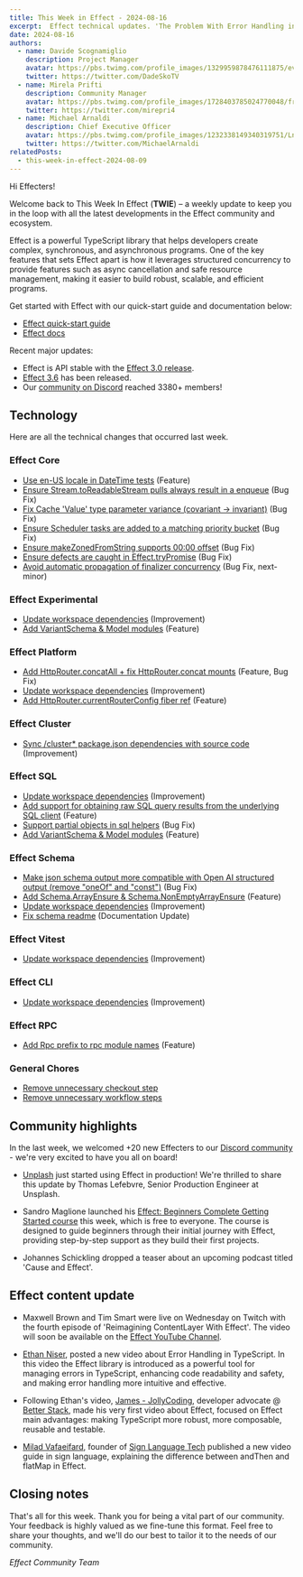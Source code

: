 ```yaml
---
title: This Week in Effect - 2024-08-16
excerpt:  Effect technical updates. 'The Problem With Error Handling in Typescript', video by Ethan Niser. Effect beginners course launch by Sandro Maglione.
date: 2024-08-16
authors:
  - name: Davide Scognamiglio
    description: Project Manager
    avatar: https://pbs.twimg.com/profile_images/1329959878476111875/evHG8VX6_400x400.jpg
    twitter: https://twitter.com/DadeSkoTV
  - name: Mirela Prifti
    description: Community Manager
    avatar: https://pbs.twimg.com/profile_images/1728403785024770048/frKphayT_400x400.jpg
    twitter: https://twitter.com/mirepri4
  - name: Michael Arnaldi
    description: Chief Executive Officer
    avatar: https://pbs.twimg.com/profile_images/1232338149340319751/Ln9nNWyk_400x400.jpg
    twitter: https://twitter.com/MichaelArnaldi
relatedPosts:
  - this-week-in-effect-2024-08-09
---
```


Hi Effecters! 

Welcome back to This Week In Effect (**TWIE**) – a weekly update to keep you in the loop with all the latest developments in the Effect community and ecosystem.

Effect is a powerful TypeScript library that helps developers create complex, synchronous, and asynchronous programs. One of the key features that sets Effect apart is how it leverages structured concurrency to provide features such as async cancellation and safe resource management, making it easier to build robust, scalable, and efficient programs.

Get started with Effect with our quick-start guide and documentation below:

- [Effect quick-start guide](/docs/quickstart)
- [Effect docs](/docs/introduction)

Recent major updates:

- Effect is API stable with the [Effect 3.0 release](https://effect.website/blog/effect-3.0).
- [Effect 3.6](https://effect.website/blog/effect-3.6) has been released.
- Our [community on Discord](https://discord.gg/effect-ts) reached 3380+ members!


## Technology

Here are all the technical changes that occurred last week.

### Effect Core
+ [Use en-US locale in DateTime tests](https://github.com/Effect-TS/effect/pull/3443) (Feature)
+ [Ensure Stream.toReadableStream pulls always result in a enqueue](https://github.com/Effect-TS/effect/pull/3444) (Bug Fix)
+ [Fix Cache 'Value' type parameter variance (covariant -> invariant)](https://github.com/Effect-TS/effect/pull/3404) (Bug Fix)
+ [Ensure Scheduler tasks are added to a matching priority bucket](https://github.com/Effect-TS/effect/pull/3452) (Bug Fix)
+ [Ensure makeZonedFromString supports 00:00 offset](https://github.com/Effect-TS/effect/pull/3458) (Bug Fix)
+ [Ensure defects are caught in Effect.tryPromise](https://github.com/Effect-TS/effect/pull/3459) (Bug Fix)
+ [Avoid automatic propagation of finalizer concurrency](https://github.com/Effect-TS/effect/pull/3441) (Bug Fix, next-minor)

### Effect Experimental
+ [Update workspace dependencies](https://github.com/Effect-TS/effect/pull/3450) (Improvement)
+ [Add VariantSchema & Model modules](https://github.com/Effect-TS/effect/pull/3455) (Feature)

### Effect Platform
+ [Add HttpRouter.concatAll + fix HttpRouter.concat mounts](https://github.com/Effect-TS/effect/pull/3439) (Feature, Bug Fix)
+ [Update workspace dependencies](https://github.com/Effect-TS/effect/pull/3450) (Improvement)
+ [Add HttpRouter.currentRouterConfig fiber ref](https://github.com/Effect-TS/effect/pull/3454) (Feature)

### Effect Cluster
+ [Sync /cluster* package.json dependencies with source code](https://github.com/Effect-TS/effect/pull/3446) (Improvement)

### Effect SQL
+ [Update workspace dependencies](https://github.com/Effect-TS/effect/pull/3450) (Improvement)
+ [Add support for obtaining raw SQL query results from the underlying SQL client](https://github.com/Effect-TS/effect/pull/3457) (Feature)
+ [Support partial objects in sql helpers](https://github.com/Effect-TS/effect/pull/3460) (Bug Fix)
+ [Add VariantSchema & Model modules](https://github.com/Effect-TS/effect/pull/3455) (Feature)

### Effect Schema
+ [Make json schema output more compatible with Open AI structured output (remove "oneOf" and "const")](https://github.com/Effect-TS/effect/pull/3433) (Bug Fix)
+ [Add Schema.ArrayEnsure & Schema.NonEmptyArrayEnsure](https://github.com/Effect-TS/effect/pull/3448) (Feature)
+ [Update workspace dependencies](https://github.com/Effect-TS/effect/pull/3450) (Improvement)
+ [Fix schema readme](https://github.com/Effect-TS/effect/pull/3451) (Documentation Update)

### Effect Vitest
+ [Update workspace dependencies](https://github.com/Effect-TS/effect/pull/3450) (Improvement)

### Effect CLI
+ [Update workspace dependencies](https://github.com/Effect-TS/effect/pull/3450) (Improvement)

### Effect RPC
+ [Add Rpc prefix to rpc module names](https://github.com/Effect-TS/effect/pull/3442) (Feature)

### General Chores
+ [Remove unnecessary checkout step](https://github.com/Effect-TS/effect/pull/3462)
+ [Remove unnecessary workflow steps](https://github.com/Effect-TS/effect/pull/3463)


## Community highlights

In the last week, we welcomed +20 new Effecters to our [Discord community](https://discord.gg/effect-ts) - we're very excited to have you all on board! 

+ [Unplash](https://unsplash.com/) just started using Effect in production! We're thrilled to share this update by Thomas Lefebvre, Senior Production Engineer at Unsplash.
<Tweet id="1823773777244664201" />

+ Sandro Maglione launched his [Effect: Beginners Complete Getting Started course](https://www.typeonce.dev/course/effect-beginners-complete-getting-started) this week, which is free to everyone. The course is designed to guide beginners through their initial journey with Effect, providing step-by-step support as they build their first projects.
<Tweet id="1823773431143313580" />

+ Johannes Schickling dropped a teaser about an upcoming podcast titled 'Cause and Effect'.
<Tweet id="1824356063002448329" />

## Effect content update

+ Maxwell Brown and Tim Smart were live on Wednesday on Twitch with the fourth episode of 'Reimagining ContentLayer With Effect'. The video will soon be available on the [Effect YouTube Channel](https://www.youtube.com/@effect-ts).
<Tweet id="1823882284040110582" />

+ [Ethan Niser](https://x.com/ethanniser), posted a new video about Error Handling in TypeScript. In this video the Effect library is introduced as a powerful tool for managing errors in TypeScript, enhancing code readability and safety, and making error handling more intuitive and effective.
<YouTube url="https://www.youtube.com/embed/1U44SbOa7rE?si=u4SXhfEbRsTLe2NL" />

+ Following Ethan's video, [James - JollyCoding](https://x.com/JollyShopland), developer advocate @ [Better Stack](https://betterstack.com/), made his very first video about Effect, focused on Effect main advantages: making TypeScript more robust, more composable, reusable and testable.
<YouTube url="https://www.youtube.com/embed/TIvj-MCR34s?si=jTKSy6fbQp3tZTGQ" />

+ [Milad Vafaeifard](https://x.com/MiladVafaeifard), founder of [Sign Language Tech](https://signlanguagetech.com) published a new video guide in sign language, explaining the difference between andThen and flatMap in Effect.
<YouTube url="https://www.youtube.com/embed/tqM9_VyNkc8?si=hE4OZu6DSBYsGg3I" />


## Closing notes

That's all for this week. Thank you for being a vital part of our community. Your feedback is highly valued as we fine-tune this format. Feel free to share your thoughts, and we'll do our best to tailor it to the needs of our community.

_Effect Community Team_
